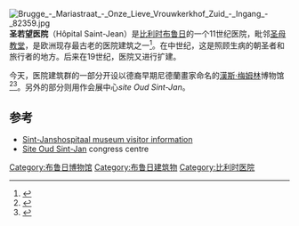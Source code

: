 [[File:Brugge_-_Mariastraat_-_Onze_Lieve_Vrouwkerkhof_Zuid_-_Ingang_-_82359.jpg|thumb]]
'''圣若望医院'''（Hôpital Saint-Jean）是[[比利时|比利时]][[布鲁日|布鲁日]]的一个11世纪医院，毗邻[[圣母教堂_(布鲁日)|圣母教堂]]，是欧洲现存最古老的医院建筑之一<ref>{{cite web |url=http://www.brugge.be/internet/en/musea/Hospitaalmuseum/Historische_hospitalen_1/index.htm |title=Sint-Janshospitaal |accessdate=2012-11-29 |deadurl=yes |archiveurl=https://web.archive.org/web/20130125035600/http://www.brugge.be/internet/en/musea/Hospitaalmuseum/Historische_hospitalen_1/index.htm |archivedate=2013-01-25 }}</ref>。在中世纪，这是照顾生病的朝圣者和旅行者的地方。后来在19世纪，医院又进行扩建。

今天，医院建筑群的一部分开设以德裔早期尼德蘭畫家命名的[[漢斯·梅姆林|漢斯·梅姆林]]博物馆<ref>{{cite web |url=http://www.guardian.co.uk/travel/2008/may/03/bruges.foodanddrink |title=Land of the friet |author=Patrick Barkham |date=2008-05-03 |publisher=The Guardian |accessdate=2012-11-29 |archive-date=2009-11-07 |archive-url=https://web.archive.org/web/20091107025921/http://www.guardian.co.uk/travel/2008/may/03/bruges.foodanddrink |dead-url=no }}</ref><ref>{{cite web |url=http://museumchick.com/2010/04/bruges-hans-memling-medieval-hospital-museum.html |title=Too Much Belgian Beer? Go to the Memling Hospital Museum in Bruges |date=2010-04-01 |accessdate=2012-11-29 |deadurl=yes |archiveurl=https://web.archive.org/web/20120629022440/http://museumchick.com/2010/04/bruges-hans-memling-medieval-hospital-museum.html |archivedate=2012-06-29 }}</ref>。另外的部分则用作会展中心''site Oud Sint-Jan''。

==参考==
{{reflist}}
* [https://web.archive.org/web/20130125035600/http://www.brugge.be/internet/en/musea/Hospitaalmuseum/Historische_hospitalen_1/index.htm Sint-Janshospitaal museum visitor information]
* [http://www.oudsintjan.eu/en/ Site Oud Sint-Jan]{{Wayback|url=http://www.oudsintjan.eu/en/ |date=20160313235540 }} congress centre
{{coord|51.204|N|3.224|E|region:BE_type:landmark|display=title}}
[[Category:布鲁日博物馆|Category:布鲁日博物馆]]
[[Category:布鲁日建筑物|Category:布鲁日建筑物]]
[[Category:比利时医院|Category:比利时医院]]